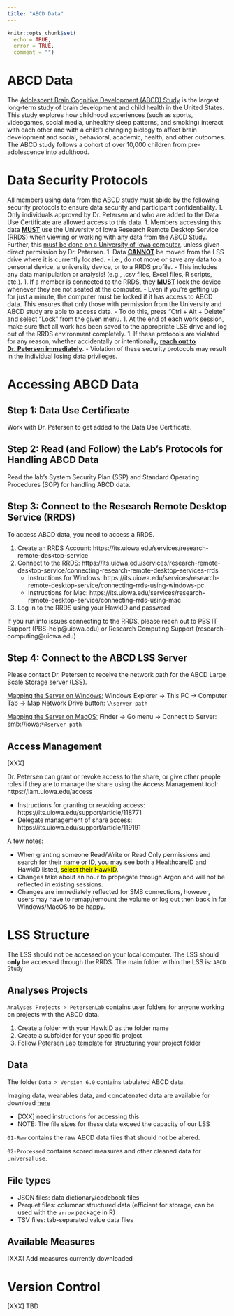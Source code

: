 ```yaml
---
title: "ABCD Data"
---
```


```r
knitr::opts_chunk$set(
  echo = TRUE,
  error = TRUE,
  comment = "")
```

# ABCD Data {#abcddata}

The [Adolescent Brain Cognitive Development (ABCD) Study](https://abcdstudy.org/) is the largest long-term study of brain development and child health in the United States.
This study explores how childhood experiences (such as sports, videogames, social media, unhealthy sleep patterns, and smoking) interact with each other and with a child’s changing biology to affect brain development and social, behavioral, academic, health, and other outcomes.
The ABCD study follows a cohort of over 10,000 children from pre-adolescence into adulthood.

# Data Security Protocols

All members using data from the ABCD study must abide by the following security protocols to ensure data security and participant confidentiality. 
  1. Only individuals approved by Dr. Petersen and who are added to the Data Use Certificate are allowed access to this data. 
  1. Members accessing this data <u><b>MUST</u></b> use the University of Iowa Research Remote Desktop Service (RRDS) when viewing or working with any data from the ABCD Study. 
  Further, this <u>must be done on a University of Iowa computer</u>, unless given direct permission by Dr. Petersen.
  1. Data <b><u>CANNOT</b></u> be moved from the LSS drive where it is currently located. 
     - i.e., do not move or save any data to a personal device, a university device, or to a RRDS profile.
     - This includes any data manipulation or analysis! (e.g., .csv files, Excel files, R scripts, etc.).
  1. If a member is connected to the RRDS, they <b><u>MUST</b></u> lock the device whenever they are not seated at the computer. 
      - Even if you're getting up for just a minute, the computer must be locked if it has access to ABCD data. 
      This ensures that only those with permission from the University and ABCD study are able to access data. 
        - To do this, press "Ctrl + Alt + Delete" and select "Lock" from the given menu. 
  1. At the end of each work session, make sure that all work has been saved to the appropriate LSS drive and log out of the RRDS environment completely. 
  1. If these protocols are violated for any reason, whether accidentally or intentionally, <u><b> reach out to Dr. Petersen immediately</b></u>.
     - Violation of these security protocols may result in the individual losing data privileges. 
    


# Accessing ABCD Data

## Step 1: Data Use Certificate

Work with Dr. Petersen to get added to the Data Use Certificate.

## Step 2: Read (and Follow) the Lab's Protocols for Handling ABCD Data

Read the lab's System Security Plan (SSP) and Standard Operating Procedures (SOP) for handling ABCD data.

## Step 3: Connect to the Research Remote Desktop Service (RRDS)

To access ABCD data, you need to access a RRDS.

1. Create an RRDS Account: https://its.uiowa.edu/services/research-remote-desktop-service 
1. Connect to the RRDS: https://its.uiowa.edu/services/research-remote-desktop-service/connecting-research-remote-desktop-services-rrds
    - Instructions for Windows: https://its.uiowa.edu/services/research-remote-desktop-service/connecting-rrds-using-windows-pc
    - Instructions for Mac: https://its.uiowa.edu/services/research-remote-desktop-service/connecting-rrds-using-mac
1. Log in to the RRDS using your HawkID and password

If you run into issues connecting to the RRDS, please reach out to PBS IT Support (PBS-help@uiowa.edu) or Research Computing Support (research-computing@uiowa.edu) 

## Step 4: Connect to the ABCD LSS Server

Please contact Dr. Petersen to receive the network path for the ABCD Large Scale Storage server (LSS).

<u>Mapping the Server on Windows:</u> Windows Explorer -> This PC -> Computer Tab -> Map Network Drive button: `\\server path`

<u>Mapping the Server on MacOS:</u> Finder -> Go menu -> Connect to Server: smb://iowa\hawkid:`*@server path` 

## Access Management

[XXX]

Dr. Petersen can grant or revoke access to the share, or give other people roles if they are to manage the share using the Access Management tool: https://iam.uiowa.edu/access

- Instructions for granting or revoking access: https://its.uiowa.edu/support/article/118771
- Delegate management of share access: https://its.uiowa.edu/support/article/119191

A few notes:

- When granting someone Read/Write or Read Only permissions and search for their name or ID, you may see both a HealthcareID and HawkID listed, <mark>select their HawkID</mark>.
- Changes take about an hour to propagate through Argon and will not be reflected in existing sessions.
- Changes are immediately reflected for SMB connections, however, users may have to remap/remount the volume or log out then back in for Windows/MacOS to be happy.

# LSS Structure

The LSS should not be accessed on your local computer. 
The LSS should **only** be accessed through the RRDS.
The main folder within the LSS is: `ABCD Study`

## Analyses Projects

`Analyses Projects > PetersenLab` contains user folders for anyone working on projects with the ABCD data.

  1. Create a folder with your HawkID as the folder name
  1. Create a subfolder for your specific project
  1. Follow [Petersen Lab template](https://research-git.uiowa.edu/PetersenLab/Template) for structuring your project folder

## Data

The folder `Data > Version 6.0` contains tabulated ABCD data.

Imaging data, wearables data, and concatenated data are available for download [here](https://nbdc-datashare.lassoinformatics.com/)

- [XXX] need instructions for accessing this
- NOTE: The file sizes for these data exceed the capacity of our LSS

`01-Raw` contains the raw ABCD data files that should not be altered.

`02-Processed` contains scored measures and other cleaned data for universal use.

## File types

- JSON files: data dictionary/codebook files
- Parquet files: columnar structured data (efficient for storage, can be used with the `arrow` package in R)
- TSV files: tab-separated value data files

## Available Measures

[XXX] Add measures currently downloaded

# Version Control

[XXX] TBD

